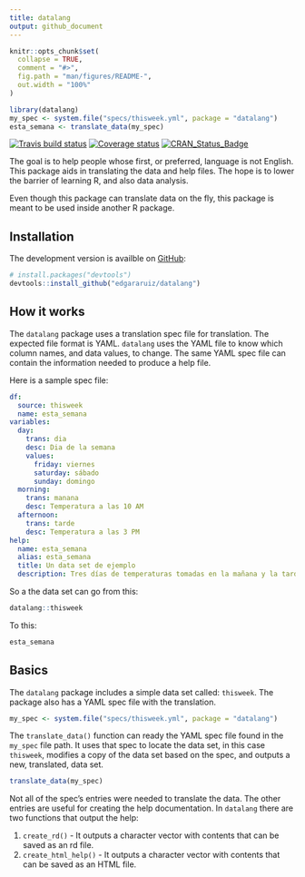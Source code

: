 ```yaml
---
title: datalang
output: github_document
---
```


```r
knitr::opts_chunk$set(
  collapse = TRUE,
  comment = "#>",
  fig.path = "man/figures/README-",
  out.width = "100%"
)

library(datalang)
my_spec <- system.file("specs/thisweek.yml", package = "datalang")
esta_semana <- translate_data(my_spec)


```

[![Travis build status](https://travis-ci.org/edgararuiz/datalang.svg?branch=master)](https://travis-ci.org/edgararuiz/datalang)
[![Coverage status](https://codecov.io/gh/edgararuiz/datalang/branch/master/graph/badge.svg)](https://codecov.io/github/edgararuiz/datalang?branch=master)
[![CRAN\_Status\_Badge](http://www.r-pkg.org/badges/version/datalang)](http://cran.r-project.org/package=datalang)

The goal is to help people whose first, or preferred, language is not English.  This package aids in translating the data and help files.  The hope is to lower the barrier of learning R, and also data analysis.

Even though this package can translate data on the fly, this package is meant to be used inside another R package.

## Installation

The development version is availble on [GitHub](https://github.com/):

``` r
# install.packages("devtools")
devtools::install_github("edgararuiz/datalang")
```

## How it works

The `datalang` package uses a translation spec file for translation.  The expected file format is YAML. `datalang` uses the YAML file to know which column names, and data values, to change.  The same YAML spec file can contain the information needed to produce a help file.

Here is a sample spec file:

```yaml
df:
  source: thisweek
  name: esta_semana
variables:
  day:
    trans: dia
    desc: Dia de la semana
    values:
      friday: viernes
      saturday: sábado
      sunday: domingo
  morning:
    trans: manana
    desc: Temperatura a las 10 AM
  afternoon:
    trans: tarde
    desc: Temperatura a las 3 PM
help:
  name: esta_semana
  alias: esta_semana
  title: Un data set de ejemplo
  description: Tres días de temperaturas tomadas en la mañana y la tarde
```

So a the data set can go from this:

```r
datalang::thisweek
```

To this:

```r
esta_semana
```

## Basics

The `datalang` package includes a simple data set called: `thisweek`.  The package also has a YAML spec file with the translation. 

```r
my_spec <- system.file("specs/thisweek.yml", package = "datalang")
```

The `translate_data()` function can ready the YAML spec file found in the `my_spec` file path. It uses that spec to locate the data set, in this case `thisweek`, modifies a copy of the data set based on the spec, and outputs a new, translated, data set. 

```r
translate_data(my_spec)
```

Not all of the spec's entries were needed to translate the data.  The other entries are useful for creating the help documentation.  In `datalang` there are two functions that output the help:

1. `create_rd()` - It outputs a character vector with contents that can be saved as an rd file.
1. `create_html_help()` - It outputs a character vector with contents that can be saved as an HTML file.



